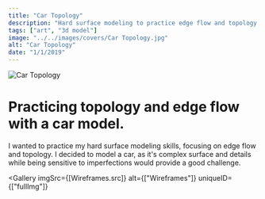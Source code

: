 ```yaml
---
title: "Car Topology"
description: "Hard surface modeling to practice edge flow and topology."
tags: ["art", "3d model"]
image: "../../images/covers/Car Topology.jpg"
alt: "Car Topology"
date: "1/1/2019"
---
```







<img src={CoverImage.src} alt="Car Topology" class="fullImgCover"/>
<div class="caseStudy">
<Overview
  year="2019"
  tags={["individual project", "tools - blender"]}
>

  <h1 slot="header">
    Practicing topology and edge flow with a car model.
  </h1>
  <div slot="overviewDescription">
    <p>
      I wanted to practice my hard surface modeling skills, focusing on edge flow
      and topology. I decided to model a car, as it's complex surface and details
      while being sensitive to imperfections would provide a good challenge.
    </p>
</div>

</Overview>


</div>

<Gallery
  imgSrc={[Wireframes.src]}
  alt={["Wireframes"]}
  uniqueID={["fullImg"]}
></Gallery>
